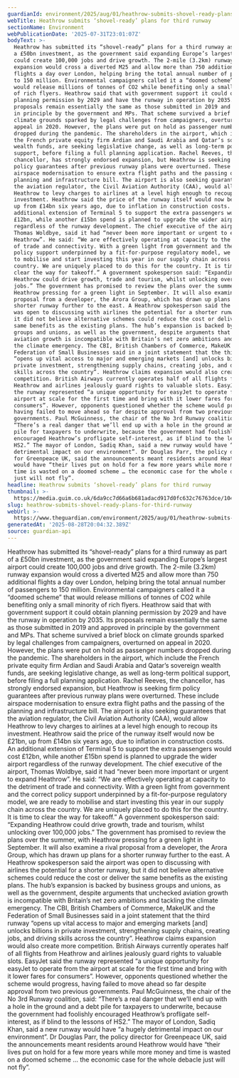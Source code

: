 ```yaml
---
guardianId: environment/2025/aug/01/heathrow-submits-shovel-ready-plans-for-third-runway
webTitle: Heathrow submits ‘shovel-ready’ plans for third runway
sectionName: Environment
webPublicationDate: '2025-07-31T23:01:07Z'
bodyText: >-
  Heathrow has submitted its “shovel-ready” plans for a third runway as part of
  a £50bn investment, as the government said expanding Europe’s largest airport
  could create 100,000 jobs and drive growth. The 2-mile (3.2km) runway
  expansion would cross a diverted M25 and allow more than 750 additional
  flights a day over London, helping bring the total annual number of passengers
  to 150 million. Environmental campaigners called it a “doomed scheme” that
  would release millions of tonnes of CO2 while benefiting only a small minority
  of rich flyers. Heathrow said that with government support it could obtain
  planning permission by 2029 and have the runway in operation by 2035. Its
  proposals remain essentially the same as those submitted in 2019 and approved
  in principle by the government and MPs. That scheme survived a brief block on
  climate grounds sparked by legal challenges from campaigners, overturned on
  appeal in 2020. However, the plans were put on hold as passenger numbers
  dropped during the pandemic. The shareholders in the airport, which include
  the French private equity firm Ardian and Saudi Arabia and Qatar’s sovereign
  wealth funds, are seeking legislative change, as well as long-term political
  support, before filing a full planning application. Rachel Reeves, the
  chancellor, has strongly endorsed expansion, but Heathrow is seeking firm
  policy guarantees after previous runway plans were overturned. These include
  airspace modernisation to ensure extra flight paths and the passing of the
  planning and infrastructure bill. The airport is also seeking guarantees that
  the aviation regulator, the Civil Aviation Authority (CAA), would allow
  Heathrow to levy charges to airlines at a level high enough to recoup its
  investment. Heathrow said the price of the runway itself would now be £21bn,
  up from £14bn six years ago, due to inflation in construction costs. An
  additional extension of Terminal 5 to support the extra passengers would cost
  £12bn, while another £15bn spend is planned to upgrade the wider airport
  regardless of the runway development. The chief executive of the airport,
  Thomas Woldbye, said it had “never been more important or urgent to expand
  Heathrow”. He said: “We are effectively operating at capacity to the detriment
  of trade and connectivity. With a green light from government and the correct
  policy support underpinned by a fit-for-purpose regulatory model, we are ready
  to mobilise and start investing this year in our supply chain across the
  country. We are uniquely placed to do this for the country. It is time to
  clear the way for takeoff.” A government spokesperson said: “Expanding
  Heathrow could drive growth, trade and tourism, whilst unlocking over 100,000
  jobs.” The government has promised to review the plans over the summer, with
  Heathrow pressing for a green light in September. It will also examine a rival
  proposal from a developer, the Arora Group, which has drawn up plans for a
  shorter runway further to the east. A Heathrow spokesperson said the airport
  was open to discussing with airlines the potential for a shorter runway, but
  it did not believe alternative schemes could reduce the cost or deliver the
  same benefits as the existing plans. The hub’s expansion is backed by business
  groups and unions, as well as the government, despite arguments that unchecked
  aviation growth is incompatible with Britain’s net zero ambitions and tackling
  the climate emergency. The CBI, British Chambers of Commerce, MakeUK and the
  Federation of Small Businesses said in a joint statement that the third runway
  “opens up vital access to major and emerging markets [and] unlocks billions in
  private investment, strengthening supply chains, creating jobs, and driving
  skills across the country”. Heathrow claims expansion would also create more
  competition. British Airways currently operates half of all flights from
  Heathrow and airlines jealously guard rights to valuable slots. EasyJet said
  the runway represented “a unique opportunity for easyJet to operate from the
  airport at scale for the first time and bring with it lower fares for
  consumers”. However, opponents questioned whether the scheme would progress,
  having failed to move ahead so far despite approval from two previous
  governments. Paul McGuinness, the chair of the No 3rd Runway coalition, said:
  “There’s a real danger that we’ll end up with a hole in the ground and a debt
  pile for taxpayers to underwrite, because the government had foolishly
  encouraged Heathrow’s profligate self-interest, as if blind to the lessons of
  HS2.” The mayor of London, Sadiq Khan, said a new runway would have “a hugely
  detrimental impact on our environment”. Dr Douglas Parr, the policy director
  for Greenpeace UK, said the announcements meant residents around Heathrow
  would have “their lives put on hold for a few more years while more money and
  time is wasted on a doomed scheme … the economic case for the whole debacle
  just will not fly”.
headline: Heathrow submits ‘shovel-ready’ plans for third runway
thumbnail: >-
  https://media.guim.co.uk/6da9cc7d66a6b681adacd917d0fc632c76763dce/104_0_2929_2343/500.jpg
slug: heathrow-submits-shovel-ready-plans-for-third-runway
webUrl: >-
  https://www.theguardian.com/environment/2025/aug/01/heathrow-submits-shovel-ready-plans-for-third-runway
generatedAt: '2025-08-28T20:04:32.389Z'
source: guardian-api
---
```

Heathrow has submitted its “shovel-ready” plans for a third runway as part of a £50bn investment, as the government said expanding Europe’s largest airport could create 100,000 jobs and drive growth. The 2-mile (3.2km) runway expansion would cross a diverted M25 and allow more than 750 additional flights a day over London, helping bring the total annual number of passengers to 150 million. Environmental campaigners called it a “doomed scheme” that would release millions of tonnes of CO2 while benefiting only a small minority of rich flyers. Heathrow said that with government support it could obtain planning permission by 2029 and have the runway in operation by 2035. Its proposals remain essentially the same as those submitted in 2019 and approved in principle by the government and MPs. That scheme survived a brief block on climate grounds sparked by legal challenges from campaigners, overturned on appeal in 2020. However, the plans were put on hold as passenger numbers dropped during the pandemic. The shareholders in the airport, which include the French private equity firm Ardian and Saudi Arabia and Qatar’s sovereign wealth funds, are seeking legislative change, as well as long-term political support, before filing a full planning application. Rachel Reeves, the chancellor, has strongly endorsed expansion, but Heathrow is seeking firm policy guarantees after previous runway plans were overturned. These include airspace modernisation to ensure extra flight paths and the passing of the planning and infrastructure bill. The airport is also seeking guarantees that the aviation regulator, the Civil Aviation Authority (CAA), would allow Heathrow to levy charges to airlines at a level high enough to recoup its investment. Heathrow said the price of the runway itself would now be £21bn, up from £14bn six years ago, due to inflation in construction costs. An additional extension of Terminal 5 to support the extra passengers would cost £12bn, while another £15bn spend is planned to upgrade the wider airport regardless of the runway development. The chief executive of the airport, Thomas Woldbye, said it had “never been more important or urgent to expand Heathrow”. He said: “We are effectively operating at capacity to the detriment of trade and connectivity. With a green light from government and the correct policy support underpinned by a fit-for-purpose regulatory model, we are ready to mobilise and start investing this year in our supply chain across the country. We are uniquely placed to do this for the country. It is time to clear the way for takeoff.” A government spokesperson said: “Expanding Heathrow could drive growth, trade and tourism, whilst unlocking over 100,000 jobs.” The government has promised to review the plans over the summer, with Heathrow pressing for a green light in September. It will also examine a rival proposal from a developer, the Arora Group, which has drawn up plans for a shorter runway further to the east. A Heathrow spokesperson said the airport was open to discussing with airlines the potential for a shorter runway, but it did not believe alternative schemes could reduce the cost or deliver the same benefits as the existing plans. The hub’s expansion is backed by business groups and unions, as well as the government, despite arguments that unchecked aviation growth is incompatible with Britain’s net zero ambitions and tackling the climate emergency. The CBI, British Chambers of Commerce, MakeUK and the Federation of Small Businesses said in a joint statement that the third runway “opens up vital access to major and emerging markets [and] unlocks billions in private investment, strengthening supply chains, creating jobs, and driving skills across the country”. Heathrow claims expansion would also create more competition. British Airways currently operates half of all flights from Heathrow and airlines jealously guard rights to valuable slots. EasyJet said the runway represented “a unique opportunity for easyJet to operate from the airport at scale for the first time and bring with it lower fares for consumers”. However, opponents questioned whether the scheme would progress, having failed to move ahead so far despite approval from two previous governments. Paul McGuinness, the chair of the No 3rd Runway coalition, said: “There’s a real danger that we’ll end up with a hole in the ground and a debt pile for taxpayers to underwrite, because the government had foolishly encouraged Heathrow’s profligate self-interest, as if blind to the lessons of HS2.” The mayor of London, Sadiq Khan, said a new runway would have “a hugely detrimental impact on our environment”. Dr Douglas Parr, the policy director for Greenpeace UK, said the announcements meant residents around Heathrow would have “their lives put on hold for a few more years while more money and time is wasted on a doomed scheme … the economic case for the whole debacle just will not fly”.
